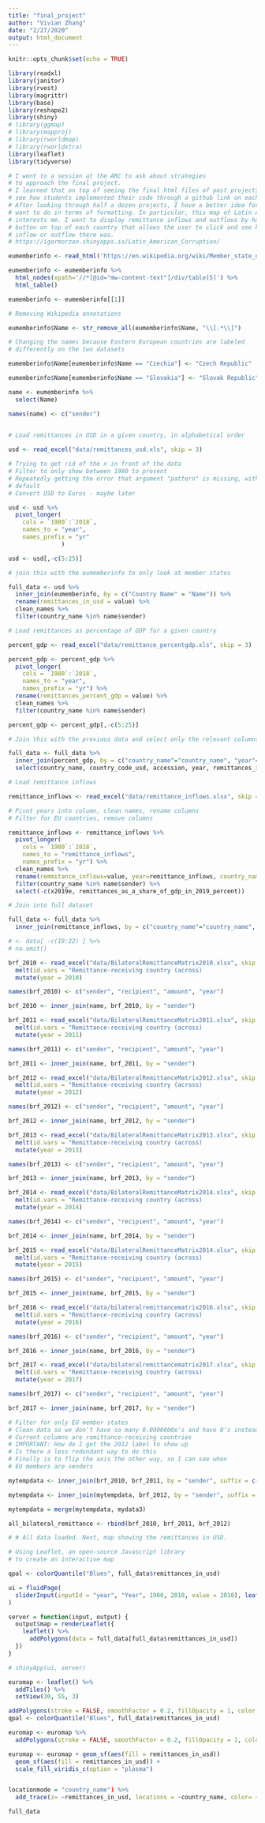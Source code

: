 ```yaml
---
title: "final_project"
author: "Vivian Zhang"
date: "2/27/2020"
output: html_document
---
```


```r
knitr::opts_chunk$set(echo = TRUE)

library(readxl)
library(janitor)
library(rvest)
library(magrittr)
library(base)
library(reshape2)
library(shiny)
# library(ggmap)
# library(mapproj)
# library(rworldmap)
# library(rworldxtra)
library(leaflet)
library(tidyverse)

```

```r

# I went to a session at the ARC to ask about strategies
# to approach the final project.
# I learned that on top of seeing the final html files of past projects, I could
# see how students implemented their code through a github link on each website.
# After looking through half a dozen projects, I have a better idea for what I
# want to do in terms of formatting. In particular, this map of Latin America
# interests me. I want to display remittance inflows and outflows by having a
# button on top of each country that allows the user to click and see how much
# inflow or outflow there was.
# https://igormorzan.shinyapps.io/Latin_American_Corruption/

```

```r

eumemberinfo <- read_html('https://en.wikipedia.org/wiki/Member_state_of_the_European_Union', skip = 0)

eumemberinfo <- eumemberinfo %>%
  html_nodes(xpath='//*[@id="mw-content-text"]/div/table[5]') %>%
  html_table()

eumemberinfo <- eumemberinfo[[1]]

# Removing Wikipedia annotations

eumemberinfo$Name <- str_remove_all(eumemberinfo$Name, "\\[.*\\]")

# Changing the names because Eastern European countries are labeled
# differently on the two datasets

eumemberinfo$Name[eumemberinfo$Name == "Czechia"] <- "Czech Republic"

eumemberinfo$Name[eumemberinfo$Name == "Slovakia"] <- "Slovak Republic"

name <- eumemberinfo %>% 
  select(Name) 

names(name) <- c("sender")
  
```

```r

# Load remittances in USD in a given country, in alphabetical order

usd <- read_excel("data/remittances_usd.xls", skip = 3)

# Trying to get rid of the x in front of the data
# Filter to only show between 1980 to present
# Repeatedly getting the error that argument "pattern" is missing, with no
# default
# Convert USD to Euros - maybe later

usd <- usd %>%
  pivot_longer(
    cols = `1980`:`2018`,
    names_to = "year",
    names_prefix = "yr"
               )

usd <- usd[,-c(5:25)]

# join this with the eumemberinfo to only look at member states

full_data <- usd %>%
  inner_join(eumemberinfo, by = c("Country Name" = "Name")) %>%
  rename(remittances_in_usd = value) %>%
  clean_names %>%
  filter(country_name %in% name$sender)

# Load remittances as percentage of GDP for a given country

percent_gdp <- read_excel("data/remittance_percentgdp.xls", skip = 3)

percent_gdp <- percent_gdp %>%
  pivot_longer(
    cols = `1980`:`2018`,
    names_to = "year",
    names_prefix = "yr") %>%
  rename(remittances_percent_gdp = value) %>%
  clean_names %>%
  filter(country_name %in% name$sender)

percent_gdp <- percent_gdp[,-c(5:25)]

# Join this with the previous data and select only the relevant columns

full_data <- full_data %>%
  inner_join(percent_gdp, by = c("country_name"="country_name", "year"="year"), suffix = c("_usd", "_gdp")) %>%
  select(country_name, country_code_usd, accession, year, remittances_in_usd, remittances_percent_gdp)

```

```r

# Load remittance inflows

remittance_inflows <- read_excel("data/remittance_inflows.xlsx", skip = 0)

# Pivot years into column, clean names, rename columns
# Filter for EU countries, remove columns

remittance_inflows <- remittance_inflows %>%
  pivot_longer(
    cols = `1980`:`2018`,
    names_to = "remittance_inflows",
    names_prefix = "yr") %>%
  clean_names %>%
  rename(remmitance_inflows=value, year=remittance_inflows, country_name = migrant_remittance_inflows_us_million) %>%
  filter(country_name %in% name$sender) %>%
  select(-c(x2019e, remittances_as_a_share_of_gdp_in_2019_percent))

# Join into full dataset

full_data <- full_data %>%
  inner_join(remittance_inflows, by = c("country_name"="country_name", "year"="year"))

# <- data[ -c(19:22) ] %>%
# na.omit()

```

```r

brf_2010 <- read_excel("data/BilateralRemittanceMatrix2010.xlsx", skip = 1) %>% 
  melt(id.vars = "Remittance-receiving country (across)                                                              -                                                 Remittance-sending country (down)") %>%
  mutate(year = 2010)

names(brf_2010) <- c("sender", "recipient", "amount", "year") 

brf_2010 <- inner_join(name, brf_2010, by = "sender")

```

```r

brf_2011 <- read_excel("data/BilateralRemittanceMatrix2011.xlsx", skip = 1) %>%
  melt(id.vars = "Remittance-receiving country (across)                                                              -                                                 Remittance-sending country (down)") %>%
  mutate(year = 2011)

names(brf_2011) <- c("sender", "recipient", "amount", "year") 

brf_2011 <- inner_join(name, brf_2011, by = "sender")

```

```r

brf_2012 <- read_excel("data/BilateralRemittanceMatrix2012.xlsx", skip = 1) %>%
  melt(id.vars = "Remittance-receiving country (across)                                                              -                                                 Remittance-sending country (down)") %>%
  mutate(year = 2012)

names(brf_2012) <- c("sender", "recipient", "amount", "year") 

brf_2012 <- inner_join(name, brf_2012, by = "sender")

```

```r

brf_2013 <- read_excel("data/BilateralRemittanceMatrix2013.xlsx", skip = 1) %>%
  melt(id.vars = "Remittance-receiving country (across)                                                              -                                                 Remittance-sending country (down)") %>%
  mutate(year = 2013)

names(brf_2013) <- c("sender", "recipient", "amount", "year") 

brf_2013 <- inner_join(name, brf_2013, by = "sender")

```


```r

brf_2014 <- read_excel("data/BilateralRemittanceMatrix2014.xlsx", skip = 1) %>%
  melt(id.vars = "Remittance-receiving country (across)                                                              -                                                 Remittance-sending country (down)") %>%
  mutate(year = 2014)

names(brf_2014) <- c("sender", "recipient", "amount", "year") 

brf_2014 <- inner_join(name, brf_2014, by = "sender")

```

```r

brf_2015 <- read_excel("data/BilateralRemittanceMatrix2014.xlsx", skip = 1) %>%
  melt(id.vars = "Remittance-receiving country (across)                                                              -                                                 Remittance-sending country (down)") %>%
  mutate(year = 2015)

names(brf_2015) <- c("sender", "recipient", "amount", "year") 

brf_2015 <- inner_join(name, brf_2015, by = "sender")

```

```r

brf_2016 <- read_excel("data/bilateralremittancematrix2016.xlsx", skip = 1) %>%
  melt(id.vars = "Remittance-receiving country (across)                                                              -                                                 Remittance-sending country (down)") %>%
  mutate(year = 2016)

names(brf_2016) <- c("sender", "recipient", "amount", "year") 

brf_2016 <- inner_join(name, brf_2016, by = "sender")

```

```r

brf_2017 <- read_excel("data/bilateralremittancematrix2017.xlsx", skip = 1) %>%
  melt(id.vars = "Remittance-receiving country (across)                                                              -                                                 Remittance-sending country (down)") %>%
  mutate(year = 2017)

names(brf_2017) <- c("sender", "recipient", "amount", "year") 

brf_2017 <- inner_join(name, brf_2017, by = "sender")

```

```r
# Filter for only EU member states
# Clean data so we don't have so many 0.0000000e's and have 0's instead
# Current columns are remittance-receiving countries
# IMPORTANT: How do I get the 2012 label to show up
# Is there a less redundant way to do this
# Finally is to flip the axis the other way, so I can see when
# EU members are senders

mytempdata <- inner_join(brf_2010, brf_2011, by = "sender", suffix = c("_2010", "_2011"))

mytempdata <- inner_join(mytempdata, brf_2012, by = "sender", suffix = c("_2011", "_2012"))

mytempdata = merge(mytempdata, mydata3)

```

```r

all_bilateral_remittance <- rbind(brf_2010, brf_2011, brf_2012)

```

```r

# # All data loaded. Next, map showing the remittances in USD.

# Using Leaflet, an open-source Javascript library
# to create an interactive map

qpal <- colorQuantile("Blues", full_data$remittances_in_usd)

ui = fluidPage(
  sliderInput(inputId = "year", "Year", 1980, 2018, value = 2010), leafletOutput(outputId = "map")
)

server = function(input, output) {
  output$map = renderLeaflet({
    leaflet() %>%
      addPolygons(data = full_data[full_data$remittances_in_usd])
  })
}

# shinyApp(ui, server)

euromap <- leaflet() %>%
  addTiles() %>%
  setView(30, 55, 3)

addPolygons(stroke = FALSE, smoothFactor = 0.2, fillOpacity = 1, color = ~qpal(full_data$remittances_in_usd)) %>%
qpal <- colorQuantile("Blues", full_data$remittances_in_usd)

euromap <- euromap %>%
  addPolygons(stroke = FALSE, smoothFactor = 0.2, fillOpacity = 1, color = ~qpal(remittances_in_usd))

euromap <- euromap + geom_sf(aes(fill = remittances_in_usd))
  geom_sf(aes(fill = remittances_in_usd)) +
  scale_fill_viridis_c(option = "plasma")


locationmode = "country_name") %>%
  add_trace(z= ~remittances_in_usd, locations = ~country_name, color= ~remittances_in_usd, colorbar=list(tick0 = 0, tickmode = "log", dtick=1000000))

full_data

```

